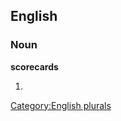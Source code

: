 
==English==

===Noun===
'''scorecards'''

# {{plural of|[[scorecard]]}}

[[Category:English plurals]]